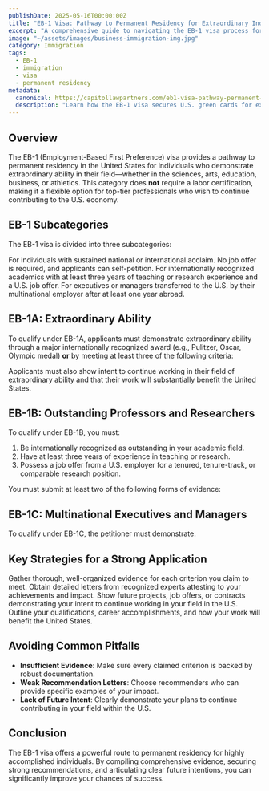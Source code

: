```yaml
---
publishDate: 2025-05-16T00:00:00Z
title: "EB-1 Visa: Pathway to Permanent Residency for Extraordinary Individuals"
excerpt: "A comprehensive guide to navigating the EB-1 visa process for extraordinary ability, outstanding professors and researchers, and multinational executives and managers."
image: "~/assets/images/business-immigration-img.jpg"
category: Immigration
tags:
  - EB-1
  - immigration
  - visa
  - permanent residency
metadata:
  canonical: https://capitollawpartners.com/eb1-visa-pathway-permanent-residency
  description: "Learn how the EB-1 visa secures U.S. green cards for extraordinary professionals, researchers, and executives without requiring labor certification."
---
```



## Overview

The EB-1 (Employment-Based First Preference) visa provides a pathway to permanent residency in the United States for individuals who demonstrate extraordinary ability in their field—whether in the sciences, arts, education, business, or athletics. This category does **not** require a labor certification, making it a flexible option for top-tier professionals who wish to continue contributing to the U.S. economy.

## EB-1 Subcategories

The EB-1 visa is divided into three subcategories:

<dl>
  <DListItem dt="EB-1A: Extraordinary Ability">
    For individuals with sustained national or international acclaim. No job offer is required, and applicants can self-petition.
  </DListItem>
  <DListItem dt="EB-1B: Outstanding Professors and Researchers">
    For internationally recognized academics with at least three years of teaching or research experience and a U.S. job offer.
  </DListItem>
  <DListItem dt="EB-1C: Multinational Executives and Managers">
    For executives or managers transferred to the U.S. by their multinational employer after at least one year abroad.
  </DListItem>
</dl>

## EB-1A: Extraordinary Ability

To qualify under EB-1A, applicants must demonstrate extraordinary ability through a major internationally recognized award (e.g., Pulitzer, Oscar, Olympic medal) **or** by meeting at least three of the following criteria:

<dl>
  <DListItem dt="Receipt of lesser nationally or internationally recognized prizes or awards for excellence." />
  <DListItem dt="Membership in associations requiring outstanding achievement of their members." />
  <DListItem dt="Published material about you in professional or major trade publications or other major media." />
  <DListItem dt="Participation as a judge of the work of others in your field." />
  <DListItem dt="Original scientific, scholarly, artistic, athletic, or business-related contributions of major significance." />
  <DListItem dt="Authorship of scholarly articles in professional journals or other major media." />
  <DListItem dt="Display of your work at artistic exhibitions or showcases." />
  <DListItem dt="Performance in a leading or critical role for organizations with distinguished reputations." />
  <DListItem dt="High salary or other significantly high remuneration relative to others in the field." />
  <DListItem dt="Commercial successes in the performing arts." />
</dl>

Applicants must also show intent to continue working in their field of extraordinary ability and that their work will substantially benefit the United States.

## EB-1B: Outstanding Professors and Researchers

To qualify under EB-1B, you must:

1. Be internationally recognized as outstanding in your academic field.  
2. Have at least three years of experience in teaching or research.  
3. Possess a job offer from a U.S. employer for a tenured, tenure-track, or comparable research position.  

You must submit at least two of the following forms of evidence:

<dl>
  <DListItem dt="Major prizes or awards for outstanding achievement." />
  <DListItem dt="Membership in associations requiring outstanding achievement." />
  <DListItem dt="Published material by others about your work." />
  <DListItem dt="Participation as a judge of others’ work." />
  <DListItem dt="Original scientific or scholarly research contributions." />
  <DListItem dt="Authorship of scholarly books or articles with international circulation." />
</dl>

## EB-1C: Multinational Executives and Managers

To qualify under EB-1C, the petitioner must demonstrate:

<dl>
  <DListItem dt="A permanent job offer in a primarily managerial or executive position with a qualifying U.S. employer." />
  <DListItem dt="At least one year of employment abroad in a managerial or executive capacity within the previous three years." />
  <DListItem dt="The U.S. employer has been doing business for at least one year prior to filing." />
  <DListItem dt="A qualifying relationship between the U.S. company and the foreign entity (affiliate, parent, or subsidiary)." />
</dl>

## Key Strategies for a Strong Application

<dl>
  <DListItem dt="Comprehensive Documentation">
    Gather thorough, well-organized evidence for each criterion you claim to meet.
  </DListItem>
  <DListItem dt="Strong Recommendation Letters">
    Obtain detailed letters from recognized experts attesting to your achievements and impact.
  </DListItem>
  <DListItem dt="Clear Evidence of Ongoing Work">
    Show future projects, job offers, or contracts demonstrating your intent to continue working in your field in the U.S.
  </DListItem>
  <DListItem dt="Detailed Personal Statement">
    Outline your qualifications, career accomplishments, and how your work will benefit the United States.
  </DListItem>
</dl>

## Avoiding Common Pitfalls

- **Insufficient Evidence**: Make sure every claimed criterion is backed by robust documentation.  
- **Weak Recommendation Letters**: Choose recommenders who can provide specific examples of your impact.  
- **Lack of Future Intent**: Clearly demonstrate your plans to continue contributing in your field within the U.S.

## Conclusion

The EB-1 visa offers a powerful route to permanent residency for highly accomplished individuals. By compiling comprehensive evidence, securing strong recommendations, and articulating clear future intentions, you can significantly improve your chances of success.
